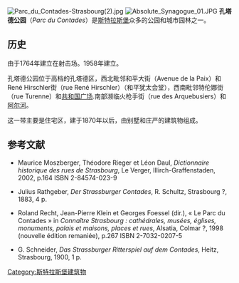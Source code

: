[[File:Parc_du_Contades-Strasbourg(2).jpg|thumb]]
[[Image:Absolute_Synagogue_01.JPG|thumb]]
'''孔塔德公园'''（''Parc du Contades''）是[[斯特拉斯堡|斯特拉斯堡]]众多的公园和城市园林之一。

==历史==
由{{tsl|fr|Louis Georges Érasme de Contades||孔塔德元帅}}于1764年建立在射击场。1958年建立{{tsl|fr|synagogue de la Paix|和平犹太会堂}}。

孔塔德公园位于高档的孔塔德区，西北毗邻和平大街（Avenue de la Paix）和René Hirschler街（rue René Hirschler）（和平犹太会堂），西南毗邻特伦娜街（rue Turenne）和[[共和国广场_(斯特拉斯堡)|共和国广场]].南部濒临火枪手街（rue des Arquebusiers）和[[阿尔河|阿尔河]]。

这一带主要是住宅区，建于1870年以后，由别墅和庄严的建筑物组成。

==参考文献== 
<references/>
*{{fr}} Maurice Moszberger, Théodore Rieger et Léon Daul, ''Dictionnaire historique des rues de Strasbourg'', Le Verger, Illirch-Graffenstaden, 2002, p.164  ISBN 2-84574-023-9 
*{{de}} Julius Rathgeber, ''Der Strassburger Contades'', R. Schultz, Strasbourg ?, 1883, 4 p. 
*{{fr}} Roland Recht, Jean-Pierre Klein et Georges Foessel (dir.),  « Le Parc du Contades » in ''Connaître Strasbourg : cathédrales, musées, églises, monuments, palais et maisons, places et rues'', Alsatia, Colmar ?, 1998 (nouvelle édition remaniée), p.267 ISBN 2-7032-0207-5
*{{de}} G. Schneider, ''Das Strassburger Ritterspiel auf dem Contades'', Heitz, Strasbourg, 1900, 1 p.
{{commons|:category:Parc des Contades}}
[[Category:斯特拉斯堡建筑物|Category:斯特拉斯堡建筑物]]